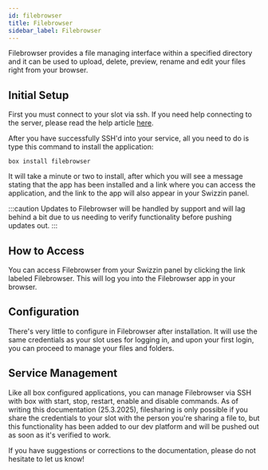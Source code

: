 ```yaml
---
id: filebrowser
title: Filebrowser
sidebar_label: Filebrowser
---
```


Filebrowser provides a file managing interface within a specified directory and it can be used to upload, delete, preview, rename and edit your files right from your browser.

## Initial Setup
First you must connect to your slot via ssh. If you need help connecting to the server, please read the help article [here](../getting-started/how-do-i-connect.md).

After you have successfully SSH'd into your service, all you need to do is type this command to install the application:
```plaintext main
box install filebrowser
```
It will take a minute or two to install, after which you will see a message stating that the app has been installed and a link where you can access the application, and the link to the app will also appear in your Swizzin panel.

:::caution Updates to Filebrowser will be handled by support and will lag behind a bit due to us needing to verify functionality before pushing updates out.
:::

## How to Access
You can access Filebrowser from your Swizzin panel by clicking the link labeled Filebrowser.  This will log you into the Filebrowser app in your browser.

## Configuration
There's very little to configure in Filebrowser after installation. It will use the same credentials as your slot uses for logging in, and upon your first login, you can proceed to manage your files and folders.

## Service Management
Like all box configured applications, you can manage Filebrowser via SSH with box with start, stop, restart, enable and disable commands.
As of writing this documentation (25.3.2025), filesharing is only possible if you share the credentials to your slot with the person you're sharing a file to, but this functionality has been added to our dev platform and will be pushed out as soon as it's verified to work.


<SystemdTabs service="filebrowser" />

If you have suggestions or corrections to the documentation, please do not hesitate to let us know!
